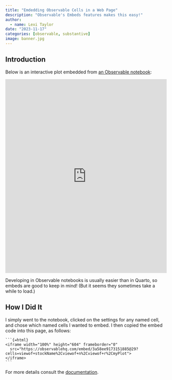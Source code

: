 ```yaml
---
title: "Emdedding Observable Cells in a Web Page"
description: "Observable's Embeds features makes this easy!"
author:
  - name: Lexi Taylor
date: "2023-11-17"
categories: [observable, substantive]
image: banner.jpg
---
```


## Introduction

Below is an interactive plot embedded from [an Observable notebook](https://observablehq.com/@homerhanumat/stock-price-graphs):

```{=html}
<iframe width="100%" height="604" frameborder="0"
  src="https://observablehq.com/embed/3a58ee9173151885@29?cells=viewof+stockName%2Cviewof+n%2Cviewof+r%2CmyPlot"></iframe>
```

Developing in Observable notebooks is usually easier than in Quarto, so embeds are good to keep in mind! (But it seems they sometimes take a while to load.)

## How I Did It

I simply went to the notebook, clicked on the settings for any named cell, and chose which named cells I wanted to embed.  I then copied the embed code into this page, as follows:

````
```{=html}
<iframe width="100%" height="604" frameborder="0"
  src="https://observablehq.com/embed/3a58ee9173151885@29?cells=viewof+stockName%2Cviewof+n%2Cviewof+r%2CmyPlot">
</iframe>
```
````

For more details consult the [documentation](https://observablehq.com/documentation/embeds/).